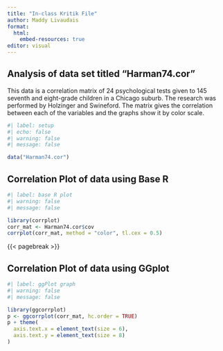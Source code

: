 ```yaml
---
title: "In-class Kritik File"
author: Maddy Livaudais
format:
  html:
    embed-resources: true
editor: visual
---
```


## Analysis of data set titled "Harman74.cor"

This data is a correlation matrix of 24 psychological tests given to 145 seventh and eight-grade children in a Chicago suburb. The research was performed by Holzinger and Swineford. The matrix gives the correlation between each of the variables and the graphs show it by color scale.

```r
#| label: setup
#| echo: false
#| warning: false
#| message: false

data("Harman74.cor")

```

## Correlation Plot of data using Base R

```r
#| label: base R plot
#| warning: false
#| message: false

library(corrplot)
corr_mat <- Harman74.cor$cov
corrplot(corr_mat, method = "color", tl.cex = 0.5)

```

{{< pagebreak >}}

## Correlation Plot of data using GGplot

```r
#| label: ggPlot graph
#| warning: false
#| message: false

library(ggcorrplot)
p <- ggcorrplot(corr_mat, hc.order = TRUE)
p + theme(
  axis.text.x = element_text(size = 6), 
  axis.text.y = element_text(size = 8)  
)

```
